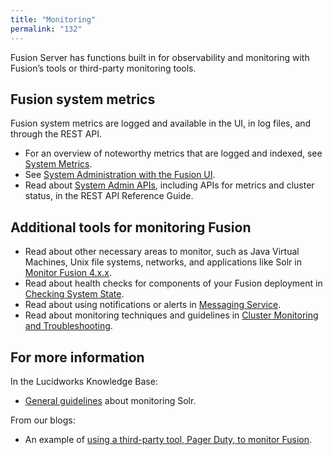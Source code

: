 ```yaml
---
title: "Monitoring"
permalink: "132"
---
```


Fusion Server has functions built in for observability and monitoring with Fusion’s tools or third-party monitoring tools.

## Fusion system metrics

Fusion system metrics are logged and available in the UI, in log files, and through the REST API.

* For an overview of noteworthy metrics that are logged and indexed,
  see [System Metrics](/fusion-server/4.2/198/system-metrics).
* See [System Administration with the Fusion UI](/fusion-server/4.2/129/system-administration).
* Read about [System Admin APIs](/fusion-server/4.2/347/system-admin-ap-is),
  including APIs for metrics and cluster status, in the REST API Reference Guide.

## Additional tools for monitoring Fusion

* Read about other necessary areas to monitor, such as Java Virtual Machines, Unix file systems, networks, and applications like Solr in [Monitor Fusion 4.x.x](/fusion-server/4.2/892/monitor-fusion-4-x-x).
* Read about health checks for components of your Fusion deployment in
  [Checking System State](/how-to/859/check-the-system-state).
* Read about using notifications or alerts in
  [Messaging Service](/fusion-server/4.2/135/messaging-and-alerting).
* Read about monitoring techniques and guidelines in
  [Cluster Monitoring and Troubleshooting](/fusion-server/4.2/133/cluster-monitoring-and-troubleshooting).

## For more information

In the Lucidworks Knowledge Base:

* [General guidelines](https://support.lucidworks.com/article/What-should-you-monitor) about monitoring Solr.

From our blogs:

* An example of [using a third-party tool, Pager Duty, to monitor Fusion](https://lucidworks.com/post/pagerduty-integration-in-lucidworks-fusion/).